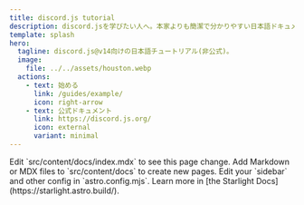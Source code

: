 ```yaml
---
title: discord.js tutorial
description: discord.jsを学びたい人へ。本家よりも簡潔で分かりやすい日本語ドキュメントです。
template: splash
hero:
  tagline: discord.js@v14向けの日本語チュートリアル(非公式)。
  image:
    file: ../../assets/houston.webp
  actions:
    - text: 始める
      link: /guides/example/
      icon: right-arrow
    - text: 公式ドキュメント
      link: https://discord.js.org/
      icon: external
      variant: minimal
---
```



<CardGrid stagger>
	<Card title='Update content' icon='pencil'>
		Edit `src/content/docs/index.mdx` to see this page change.
	</Card>
	<Card title='Add new content' icon='add-document'>
		Add Markdown or MDX files to `src/content/docs` to create new pages.
	</Card>
	<Card title='Configure your site' icon='setting'>
		Edit your `sidebar` and other config in `astro.config.mjs`.
	</Card>
	<Card title='Read the docs' icon='open-book'>
		Learn more in [the Starlight Docs](https://starlight.astro.build/).
	</Card>
</CardGrid>
